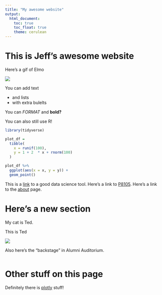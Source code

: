 ```yaml
---
title: "My awesome website"
output: 
  html_document:
    toc: true
    toc_float: true
    theme: cerulean
---
```


# This is Jeff's awesome website

Here's a gif of Elmo

![](https://media.giphy.com/media/drXGoW1iudhKw/giphy.gif)


You can add text

* and lists
* with extra bulelts

You can *FORMAT* and **bold?**


You can also still use R!

```r
library(tidyverse)

plot_df = 
  tibble(
    x = runif(100),
    y = 1 + 2  * x + rnorm(100)
  )

plot_df %>%
  ggplot(aes(x = x, y = y)) +
  geom_point()
```

This is a [link](https://www.google.com/) to a good data science tool.  Here's a link to [P8105](https://p8105.com).
Here's a link to the [about](about.html) page.

# Here's a new section

My cat is Ted. 

This is Ted

![](image/ted.jpg)

Also here's the "backstage" in Alumni Auditorium.

![]()

# Other stuff on this page

Definitely there is [plotly](plotly.html) stuff!
